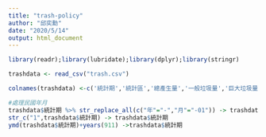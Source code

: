 ```yaml
---
title: "trash-policy"
author: "邱奕勳"
date: "2020/5/14"
output: html_document
---
```


```r
library(readr);library(lubridate);library(dplyr);library(stringr)
```

```r
trashdata <- read_csv("trash.csv")

colnames(trashdata) <-c('統計期','統計區','總產生量','一般垃圾量','巨大垃圾量','資源垃圾量','廚餘量','平均每人每日一般廢棄物產生量')

#處理民國年月
trashdata$統計期 %>% str_replace_all(c("年"="-","月"="-01")) -> trashdata$統計期
str_c("1",trashdata$統計期) -> trashdata$統計期
ymd(trashdata$統計期)+years(911) ->trashdata$統計期
```

